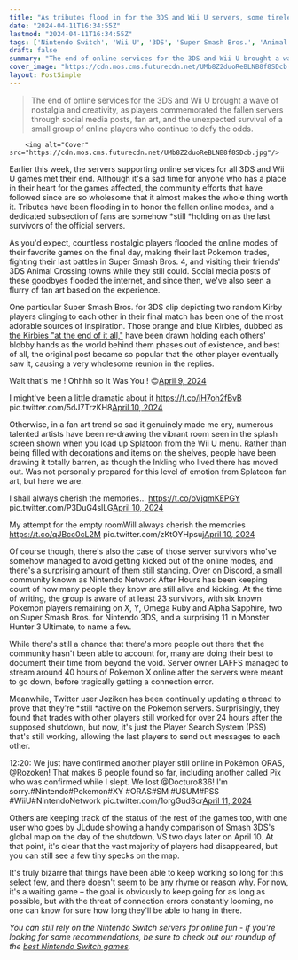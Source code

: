 ```yaml
---
title: "As tributes flood in for the 3DS and Wii U servers, some tireless Nintendo survivors stay connected and refuse to let their beloved online modes die"
date: "2024-04-11T16:34:55Z"
lastmod: "2024-04-11T16:34:55Z"
tags: ['Nintendo Switch', 'Wii U', '3DS', 'Super Smash Bros.', 'Animal Crossing', 'Splatoon', 'Pokemon', 'Monster Hunter', 'Wii U Menu', 'Nintendo Network After Hours', 'Discord', 'Player Search System (PSS)']
draft: false
summary: "The end of online services for the 3DS and Wii U brought a wave of nostalgia and creativity, as players commemorated the fallen servers through social media posts, fan art, and the unexpected survival of a small group of online players who continue to defy the odds."
cover_image: "https://cdn.mos.cms.futurecdn.net/UMb8Z2duoReBLNB8f8SDcb.jpg" 
layout: PostSimple
---
```

> The end of online services for the 3DS and Wii U brought a wave of nostalgia and creativity, as players commemorated the fallen servers through social media posts, fan art, and the unexpected survival of a small group of online players who continue to defy the odds.


        <img alt="Cover" src="https://cdn.mos.cms.futurecdn.net/UMb8Z2duoReBLNB8f8SDcb.jpg"/>
        
Earlier this week, the servers supporting online services for all 3DS and Wii U games met their end. Although it's a sad time for anyone who has a place in their heart for the games affected, the community efforts that have followed since are so wholesome that it almost makes the whole thing worth it. Tributes have been flooding in to honor the fallen online modes, and a dedicated subsection of fans are somehow *still *holding on as the last survivors of the official servers.

As you'd expect, countless nostalgic players flooded the online modes of their favorite games on the final day, making their last Pokemon trades, fighting their last battles in Super Smash Bros. 4, and visiting their friends' 3DS Animal Crossing towns while they still could. Social media posts of these goodbyes flooded the internet, and since then, we've also seen a flurry of fan art based on the experience. 

One particular Super Smash Bros. for 3DS clip depicting two random Kirby players clinging to each other in their final match has been one of the most adorable sources of inspiration. Those orange and blue Kirbies, dubbed as [the Kirbies "at the end of it all,"](https://twitter.com/SnitForSnat/status/1777750513011867841?t=EID76ulC-JfaKZ5JoIR8gQ&s=19) have been drawn holding each others' blobby hands as the world behind them phases out of existence, and best of all, the original post became so popular that the other player eventually saw it, causing a very wholesome reunion in the replies.

Wait that's me ! Ohhhh so It Was You ! 😊[April 9, 2024](https://twitter.com/Marshadow64/status/1777757207519514796)

I might've been a little dramatic about it https://t.co/iH7oh2fBvB pic.twitter.com/5dJ7TrzKH8[April 10, 2024](https://twitter.com/Map1ewood/status/1777921012392448114)

Otherwise, in a fan art trend so sad it genuinely made me cry, numerous talented artists have been re-drawing the vibrant room seen in the splash screen shown when you load up Splatoon from the Wii U menu. Rather than being filled with decorations and items on the shelves, people have been drawing it totally barren, as though the Inkling who lived there has moved out. Was not personally prepared for this level of emotion from Splatoon fan art, but here we are. 

I shall always cherish the memories... https://t.co/oVjqmKEPGY pic.twitter.com/P3DuG4slLG[April 10, 2024](https://twitter.com/narson03/status/1777860572391846059)

My attempt for the empty roomWill always cherish the memories https://t.co/qJBcc0cL2M pic.twitter.com/zKtOYHpsuj[April 10, 2024](https://twitter.com/shayshayshamera/status/1777891506440769944)

Of course though, there's also the case of those server survivors who've somehow managed to avoid getting kicked out of the online modes, and there's a surprising amount of them still standing. Over on Discord, a small community known as Nintendo Network After Hours has been keeping count of how many people they know are still alive and kicking. At the time of writing, the group is aware of at least 23 survivors, with six known Pokemon players remaining on X, Y, Omega Ruby and Alpha Sapphire, two on Super Smash Bros. for Nintendo 3DS, and a surprising 11 in Monster Hunter 3 Ultimate, to name a few.

While there's still a chance that there's more people out there that the community hasn't been able to account for, many are doing their best to document their time from beyond the void. Server owner LAFFS managed to stream around 40 hours of Pokemon X online after the servers were meant to go down, before tragically getting a connection error. 

Meanwhile, Twitter user Joziken has been continually updating a thread to prove that they're *still *active on the Pokemon servers. Surprisingly, they found that trades with other players still worked for over 24 hours after the supposed shutdown, but now, it's just the Player Search System (PSS) that's still working, allowing the last players to send out messages to each other.

12:20: We just have confirmed another player still online in Pokémon ORAS, @Rozoken! That makes 6 people found so far, including another called Pix who was confirmed while I slept. We lost @Docturo836! I'm sorry.#Nintendo#Pokemon#XY #ORAS#SM #USUM#PSS #WiiU#NintendoNetwork pic.twitter.com/1orgGudScr[April 11, 2024](https://twitter.com/Joziken909/status/1778389656351985994)

Others are keeping track of the status of the rest of the games too, with one user who goes by JLdude showing a handy comparison of Smash 3DS's global map on the day of the shutdown, VS two days later on April 10. At that point, it's clear that the vast majority of players had disappeared, but you can still see a few tiny specks on the map. 



It's truly bizarre that things have been able to keep working so long for this select few, and there doesn't seem to be any rhyme or reason why. For now, it's a waiting game – the goal is obviously to keep going for as long as possible, but with the threat of connection errors constantly looming, no one can know for sure how long they'll be able to hang in there. 

*You can still rely on the Nintendo Switch servers for online fun - if you're looking for some recommendations, be sure to check out our roundup of the *[<em>best Nintendo Switch games</em>](https://www.gamesradar.com/best-switch-games/)*.*
        